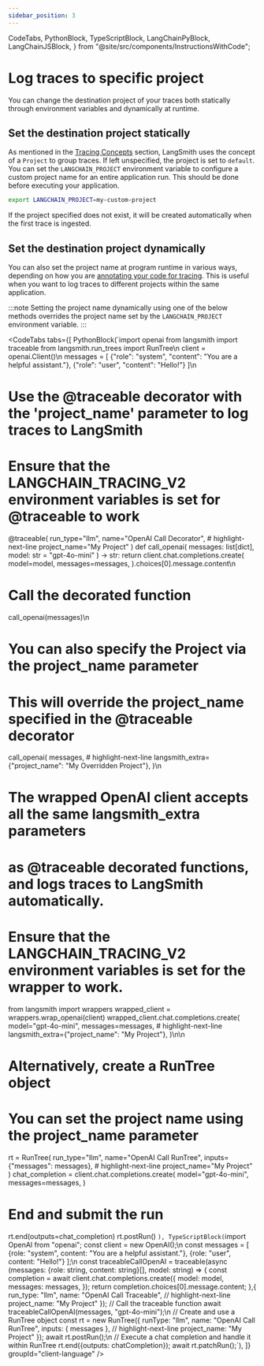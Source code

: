 ```yaml
---
sidebar_position: 3
---
```


  CodeTabs,
  PythonBlock,
  TypeScriptBlock,
  LangChainPyBlock,
  LangChainJSBlock,
} from "@site/src/components/InstructionsWithCode";

# Log traces to specific project

You can change the destination project of your traces both statically through environment variables and dynamically at runtime.

## Set the destination project statically

As mentioned in the [Tracing Concepts](/observability/concepts#projects) section, LangSmith uses the concept of a `Project` to group traces. If left unspecified, the project is set to `default`. You can set the `LANGCHAIN_PROJECT` environment variable to configure a custom project name for an entire application run. This should be done before executing your application.

```bash
export LANGCHAIN_PROJECT=my-custom-project
```

If the project specified does not exist, it will be created automatically when the first trace is ingested.

## Set the destination project dynamically

You can also set the project name at program runtime in various ways, depending on how you are [annotating your code for tracing](./annotate_code). This is useful when you want to log traces to different projects within the same application.

:::note
Setting the project name dynamically using one of the below methods overrides the project name set by the `LANGCHAIN_PROJECT` environment variable.
:::

<CodeTabs
  tabs={[
    PythonBlock(`import openai
from langsmith import traceable
from langsmith.run_trees import RunTree\n
client = openai.Client()\n
messages = [
    {"role": "system", "content": "You are a helpful assistant."},
    {"role": "user", "content": "Hello!"}
]\n
# Use the @traceable decorator with the 'project_name' parameter to log traces to LangSmith
# Ensure that the LANGCHAIN_TRACING_V2 environment variables is set for @traceable to work
@traceable(
    run_type="llm",
    name="OpenAI Call Decorator",
    # highlight-next-line
    project_name="My Project"
)
def call_openai(
    messages: list[dict], model: str = "gpt-4o-mini"
) -> str:
    return client.chat.completions.create(
        model=model,
        messages=messages,
    ).choices[0].message.content\n
# Call the decorated function
call_openai(messages)\n
# You can also specify the Project via the project_name parameter
# This will override the project_name specified in the @traceable decorator
call_openai(
    messages,
    # highlight-next-line
    langsmith_extra={"project_name": "My Overridden Project"},
)\n
# The wrapped OpenAI client accepts all the same langsmith_extra parameters
# as @traceable decorated functions, and logs traces to LangSmith automatically.
# Ensure that the LANGCHAIN_TRACING_V2 environment variables is set for the wrapper to work.
from langsmith import wrappers
wrapped_client = wrappers.wrap_openai(client)
wrapped_client.chat.completions.create(
    model="gpt-4o-mini",
    messages=messages,
    # highlight-next-line
    langsmith_extra={"project_name": "My Project"},
)\n\n
# Alternatively, create a RunTree object
# You can set the project name using the project_name parameter
rt = RunTree(
    run_type="llm",
    name="OpenAI Call RunTree",
    inputs={"messages": messages},
    # highlight-next-line
    project_name="My Project"
)
chat_completion = client.chat.completions.create(
    model="gpt-4o-mini",
    messages=messages,
)
# End and submit the run
rt.end(outputs=chat_completion)
rt.postRun()
`),
    TypeScriptBlock(`import OpenAI from "openai";
const client = new OpenAI();\n
const messages = [
    {role: "system", content: "You are a helpful assistant."},
    {role: "user", content: "Hello!"}
];\n
const traceableCallOpenAI = traceable(async (messages: {role: string, content: string}[], model: string) => {
    const completion = await client.chat.completions.create({
        model: model,
        messages: messages,
    });
    return completion.choices[0].message.content;
},{
    run_type: "llm",
    name: "OpenAI Call Traceable",
    // highlight-next-line
    project_name: "My Project"
});
// Call the traceable function
await traceableCallOpenAI(messages, "gpt-4o-mini");\n
// Create and use a RunTree object
const rt = new RunTree({
    runType: "llm",
    name: "OpenAI Call RunTree",
    inputs: { messages },
    // highlight-next-line
    project_name: "My Project"
});
await rt.postRun();\n
// Execute a chat completion and handle it within RunTree
rt.end({outputs: chatCompletion});
await rt.patchRun();`),
  ]}
  groupId="client-language"
/>
